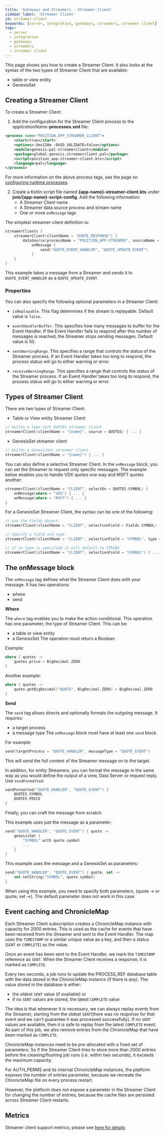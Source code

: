 ```yaml
---
title: 'Gateways and Streamers - Streamer Client'
sidebar_label: 'Streamer Client'
id: streamer-client
keywords: [server, integration, gateways, streamers, streamer client]
tags:
  - server
  - integration
  - gateways
  - streamers
  - streamer client
---
```


This page shows you how to create a Streamer Client. It also looks at the syntax of the two types of Streamer Client that are available:

* table or view entity
* GenesisSet

## Creating a Streamer Client
To create a Streamer Client:

1. Add the configuration for the Streamer Client process to the _applicationName_-**processes.xml** file:

```xml
<process name="POSITION_APP_STREAMER_CLIENT">
    <start>true</start>
    <options>-Xmx128m -DXSD_VALIDATE=false</options>
    <module>genesis-pal-streamerclient</module>
    <package>global.genesis.streamerclient.pal</package>
    <script>position_app-streamer-client.kts</script>
	<language>pal</language>
</process>
```

For more information on the above process tags, see the page on [configuring runtime processes](03_server/02_data-server/05_configuring-runtime.mdx).

2. Create a Kotlin script file named **&#123;app-name}-streamer-client.kts** under **jvm/&#123;app-name}-script-config**. Add the following information:
    * A Streamer Client name
    * A Streamer data source process and stream name
    * One or more `onMessage` tags

The simplest streamer-client definition is:
```kotlin
streamerClients {
    streamerClient(clientName = "QUOTE_RESPONSE") {
        dataSource(processName = "POSITION_APP-STREAMER", sourceName = "ORDERS_OUT")
            onMessage {
                send("QUOTE_EVENT_HANDLER", "QUOTE_UPDATE_EVENT")
            }
    }
}
```

This example takes a message from a Streamer and sends it to `QUOTE_EVENT_HANDLER` as a `QUOTE_UPDATE_EVENT`.

### Properties
You can also specify the following optional parameters in a Streamer Client:

* `isReplayable`. This flag determines if the stream is replayable. Default value is `false`.

* `eventHandlerBuffer`. This specifies how many messages to buffer for the Event Handler. If the Event Handler fails to respond after this number of messages is reached, the Streamer stops sending messages. Default value is 50.

* `sentWarningRange`. This specifies a range that controls the status of the Streamer process.  If an Event Handler takes too long to respond, the process status will go to either warning or error.

* `receiveWarningRange`. This specifies a range that controls the status of the Streamer process.  If an Event Handler takes too long to respond, the process status will go to either warning or error.

## Types of Streamer Client

There are two types of Streamer Client:

* Table or View entity Streamer Client
```kotlin
// builds a type safe QUOTES streamer client
streamerClient(clientName = "{name}", source = QUOTES) { ... }
```
* GenesisSet streamer client
```kotlin
// builds a GenesisSet streamer client
streamerClient(clientName = "{name}") { ... }
```

You can also define a selective Streamer Client. In the `onMessage` block, you can set the Streamer to request only specific messages. The example below enables you to handle VDX quotes one way and MSFT quotes another:


```kotlin
streamerClient(clientName = "CLIENT", selectOn = QUOTES.SYMBOL) {
    onMessage(where = "VDX") { ... }
    onMessage(where = "MSFT") { ... }
}
```

For a GenesisSet Streamer Client, the syntax can be one of the following:

```kotlin
// use the Fields object:
streamerClient(clientName = "CLIENT", selectionField = Fields.SYMBOL) { ... }

// specify a field and type
streamerClient(clientName = "CLIENT", selectionField = "SYMBOL", type = INTEGER) { ... }

// if no type is specified it will default to STRING
streamerClient(clientName = "CLIENT", selectionField = "SYMBOL") { ... }
```

## The onMessage block
The `onMessage` tag defines what the Streamer Client does with your message. It has two operations:

* where
* send

**Where**

The `where` tag enables you to make the action conditional. This operation has one parameter, the type of Streamer Client. This can be:
* a table or view entity
* a GenesisSet
  The operation must return a Boolean.

Example:

```kotlin
where { quotes ->
    quotes.price > BigDecimal.ZERO
}
```
Another example:
```kotlin
where { quotes ->
    quote.getBigDecimal("QUOTE", BigDecimal.ZERO) > BigDecimal.ZERO
}
```

**Send**

The `send` tag allows directs and optionally formats the outgoing message.
It requires:
* a target process
* a message type
  The `onMessage` block must have at least one `send` block.

For example:
```kotlin
send(targetProcess = "QUOTE_HANDLER", messageType = "QUOTE_EVENT")
```

This will send the full content of the Streamer message on to the target.

In addition, for entity Streamers, you can format the message in the same way as you would define the output of a view, Data Server or request reply. Use `sendFormatted`:

```kotlin
sendFormatted("QUOTE_HANDLER", "QUOTE_EVENT") {
    QUOTES.SYMBOL
    QUOTES.PRICE
}
```
Finally, you can craft the message from scratch.

This example uses just the message as a parameter:

```kotlin
send("QUOTE_HANDLER", "QUOTE_EVENT") { quote ->
    genesisSet {
        "SYMBOL" with quote.symbol
        ...
    }
}
```
This example uses the message and a GenesisSet as parameters:

```kotlin
send("QUOTE_HANDLER", "QUOTE_EVENT") { quote, set ->
    set.setString("SYMBOL", quote.symbol)
}
```
When using this example, you need to specify both parameters, (quote -> or quote, set ->). The default parameter does not work in this case.

## Event caching and ChronicleMap
Each Streamer Client subscription creates a ChronicleMap instance with capacity for 2000 entries. This is used as the cache for events that have been received from the Streamer and sent to the Event Handler. The map uses the `TIMESTAMP` or a similar unique value as a key, and then a status (`SENT` or `COMPLETE`) as the value.

Once an event has been sent to the Event Handler, we mark the `TIMESTAMP` reference as `SENT`. When the Streamer Client receives a response, it is marked as `COMPLETE`.

Every two seconds, a job runs to update the PROCESS_REF database table with the data stored in the ChronicleMap instance (if there is any). The value stored in the database is either:

- the oldest `SENT` value (if available)
or
- if no `SENT` values are stored, the latest `COMPLETE` value

The idea is that whenever it is necessary, we can always replay events from the Streamer, starting from the oldest `SENT`(there was no response for that event and we can't guarantee it was processed successfully). If no `SENT` values are available, then it is safe to replay from the latest `COMPLETE` event. As part of this job, we also remove entries from the ChronicleMap that have been marked as `COMPLETE`.

ChronicleMap instances need to be pre-allocated with a fixed set of parameters. So if the Streamer Client tries to store more than 2000 entries before the cleaning/flushing job runs (i.e. within two seconds), it exceeds the maximum capacity.

For AUTH_PERMS and its internal ChronicleMap instances, the platform exposes the number of entries parameter, because we recreate the ChronicleMap file on every process restart.

However, the platform does not expose a parameter in the Streamer Client for changing the number of entries, because the cache files are persisted across Streamer Client restarts.


## Metrics

Streamer client support metrics; please see [here for details](/operations/metrics/service-level-metrics/#streamer-client)
